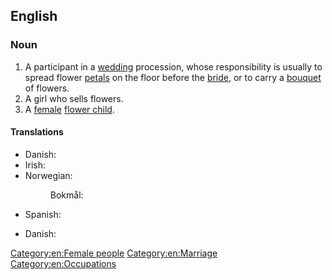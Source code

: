 ==English==

===Noun===
{{en-noun}}

# A participant in a [[wedding]] procession, whose responsibility is usually to spread flower [[petal]]s on the floor before the [[bride]], or to carry a [[bouquet]] of flowers.
# A girl who sells flowers.
# A [[female]] [[flower child]].

====Translations====
{{trans-top|participant in a wedding procession}}
* Danish: {{t|da|brudepige|c}}
* Irish: {{t|ga|cailín bláthanna|m}}
* Norwegian:
*: Bokmål: {{t|nb|blomsterpike|m|f}}
{{trans-mid}}
* Spanish: {{t|es|violetera}}
{{trans-bottom}}

{{trans-top|girl who sells flowers}}
* Danish: {{t|da|blomstersælgerske|c}}
{{trans-bottom}}

{{trans-see|florist}}

[[Category:en:Female people]]
[[Category:en:Marriage]]
[[Category:en:Occupations]]